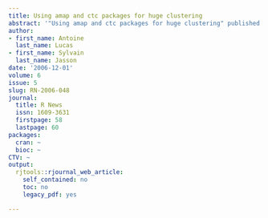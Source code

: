 ```yaml
---
title: Using amap and ctc packages for huge clustering
abstract: '"Using amap and ctc packages for huge clustering" published in R News.'
author:
- first_name: Antoine
  last_name: Lucas
- first_name: Sylvain
  last_name: Jasson
date: '2006-12-01'
volume: 6
issue: 5
slug: RN-2006-048
journal:
  title: R News
  issn: 1609-3631
  firstpage: 58
  lastpage: 60
packages:
  cran: ~
  bioc: ~
CTV: ~
output:
  rjtools::rjournal_web_article:
    self_contained: no
    toc: no
    legacy_pdf: yes

---
```

